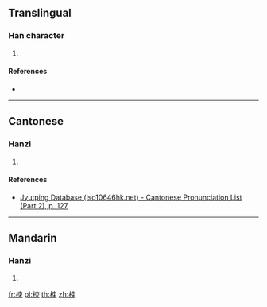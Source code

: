 ==Translingual==

===Han character===
{{Han char|rn=75|rad=木|as=06|sn=10|four=45992|canj=DDB|ids=⿰[[木]][[朿]]}}

# {{defn|Han|sort=木06}}

====References====
* {{Han ref|kx=0522.180|dkj=14705|dj=0910.200|hdz=21196.010|uh=681C|ud=26652|bh=D1E3|bd=53731}}

----

==Cantonese==

===Hanzi===
{{yue-hanzi|jyut=[[saak3]]|y=saak3}}

# {{defn|lang=yue|sort=木06}}

====References====
* [http://www.iso10646hk.net/jp/document/download.jsp Jyutping Database (iso10646hk.net) - Cantonese Pronunciation List (Part 2), p. 127]

----

==Mandarin==

===Hanzi===
{{cmn-hanzi|pin=[[sè]] ([[se4]])|wg=se<sup>4</sup>}}

# {{defn|lang=cmn|sort=木06}}

[[fr:栜]]
[[pl:栜]]
[[th:栜]]
[[zh:栜]]